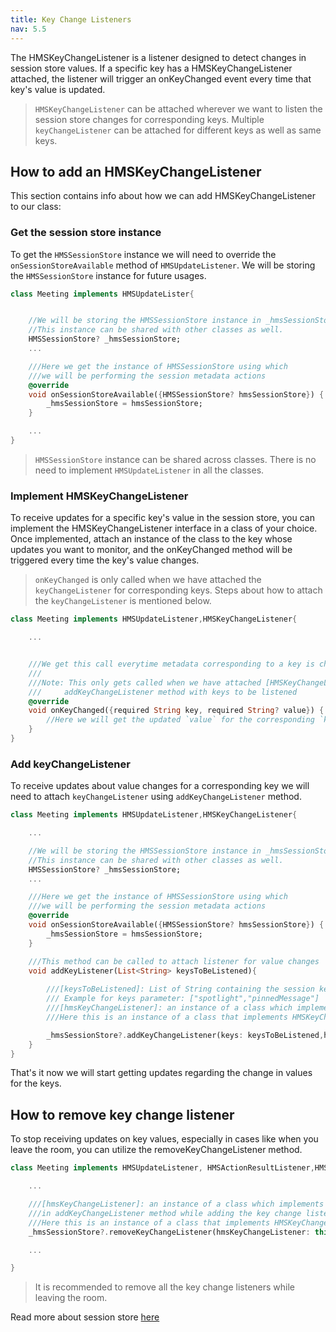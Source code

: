 ```yaml
---
title: Key Change Listeners
nav: 5.5
---
```


The HMSKeyChangeListener is a listener designed to detect changes in session store values. If a specific key has a HMSKeyChangeListener attached, the listener will trigger an onKeyChanged event every time that key's value is updated.

> `HMSKeyChangeListener` can be attached wherever we want to listen the session store changes for corresponding keys.
> Multiple `keyChangeListener` can be attached for different keys as well as same keys.

## How to add an HMSKeyChangeListener

This section contains info about how we can add HMSKeyChangeListener to our class:

<div className="steps-container">

### Get the session store instance

To get the `HMSSessionStore` instance we will need to override the `onSessionStoreAvailable` method of `HMSUpdateListener`.
We will be storing the `HMSSessionStore` instance for future usages.

```dart
class Meeting implements HMSUpdateLister{


    //We will be storing the HMSSessionStore instance in _hmsSessionStore variable for future usages.
    //This instance can be shared with other classes as well.
    HMSSessionStore? _hmsSessionStore;
    ...

    ///Here we get the instance of HMSSessionStore using which
    ///we will be performing the session metadata actions
    @override
    void onSessionStoreAvailable({HMSSessionStore? hmsSessionStore}) {
        _hmsSessionStore = hmsSessionStore;
    }

    ...
}
```

> `HMSSessionStore` instance can be shared across classes. There is no need to implement `HMSUpdateListener` in all the classes.

### Implement HMSKeyChangeListener

To receive updates for a specific key's value in the session store, you can implement the HMSKeyChangeListener interface in a class of your choice. Once implemented, attach an instance of the class to the key whose updates you want to monitor, and the onKeyChanged method will be triggered every time the key's value changes.

> `onKeyChanged` is only called when we have attached the `keyChangeListener` for corresponding keys. Steps about how to attach the 
> `keyChangeListener` is mentioned below.

```dart
class Meeting implements HMSUpdateListener,HMSKeyChangeListener{

    ...


    ///We get this call everytime metadata corresponding to a key is changed
    ///
    ///Note: This only gets called when we have attached [HMSKeyChangeListener] using
    ///     addKeyChangeListener method with keys to be listened
    @override
    void onKeyChanged({required String key, required String? value}) {
        //Here we will get the updated `value` for the corresponding `key` 
    }
}
```

### Add keyChangeListener

To receive updates about value changes for a corresponding key we will need to attach `keyChangeListener` using `addKeyChangeListener` method.

```dart
class Meeting implements HMSUpdateListener,HMSKeyChangeListener{

    ...

    //We will be storing the HMSSessionStore instance in _hmsSessionStore variable for future usages.
    //This instance can be shared with other classes as well.
    HMSSessionStore? _hmsSessionStore;
    ...

    ///Here we get the instance of HMSSessionStore using which
    ///we will be performing the session metadata actions
    @override
    void onSessionStoreAvailable({HMSSessionStore? hmsSessionStore}) {
        _hmsSessionStore = hmsSessionStore;
    }

    ///This method can be called to attach listener for value changes 
    void addKeyListener(List<String> keysToBeListened){
        
        ///[keysToBeListened]: List of String containing the session keys which are needed to be listened
        /// Example for keys parameter: ["spotlight","pinnedMessage"]
        ///[hmsKeyChangeListener]: an instance of a class which implements HMSKeyChangeListener
        ///Here this is an instance of a class that implements HMSKeyChangeListener, that is, Meeting

        _hmsSessionStore?.addKeyChangeListener(keys: keysToBeListened,hmsKeyChangeListener: this);
    }
}
```

That's it now we will start getting updates regarding the change in values for the keys.

</div>

## How to remove key change listener

To stop receiving updates on key values, especially in cases like when you leave the room, you can utilize the removeKeyChangeListener method.

```dart
class Meeting implements HMSUpdateListener, HMSActionResultListener,HMSKeyChangeListener{

    ...

    ///[hmsKeyChangeListener]: an instance of a class which implements HMSKeyChangeListener which was passed
    ///in addKeyChangeListener method while adding the key change listener
    ///Here this is an instance of a class that implements HMSKeyChangeListener, that is, Meeting
    _hmsSessionStore?.removeKeyChangeListener(hmsKeyChangeListener: this);

    ...

}
```

> It is recommended to remove all the key change listeners while leaving the room.

Read more about session store [here](/flutter/v2/features/session-store)